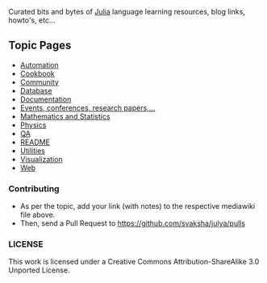 Curated bits and bytes of [https://github.com/JuliaLang Julia] language learning resources, blog links, howto's, etc...

== Topic Pages ==
* [https://github.com/svaksha/julya/blob/master/Automation.mediawiki Automation]
* [https://github.com/svaksha/julya/blob/master/Cookbook.mediawiki Cookbook]
* [https://github.com/svaksha/julya/blob/master/Community.mediawiki Community]
* [https://github.com/svaksha/julya/blob/master/Database.mediawiki Database]
* [https://github.com/svaksha/julya/blob/master/Documentation.mediawiki Documentation]
* [https://github.com/svaksha/julya/blob/master/Events.mediawiki Events, conferences, research papers,...]
* [https://github.com/svaksha/julya/blob/master/MathStats.mediawiki Mathematics and Statistics]
* [https://github.com/svaksha/julya/blob/master/Physics.mediawiki Physics]
* [https://github.com/svaksha/julya/blob/master/QA.mediawiki QA]
* [https://github.com/svaksha/julya/blob/master/README.mediawiki README]
* [https://github.com/svaksha/julya/blob/master/Utilities.mediawiki Utilities]
* [https://github.com/svaksha/julya/blob/master/Visualization.mediawiki Visualization]
* [https://github.com/svaksha/julya/blob/master/Web.mediawiki Web]


=== Contributing ===

* As per the topic, add your link (with notes) to the respective mediawiki file above.
* Then, send a Pull Request to https://github.com/svaksha/julya/pulls


=== LICENSE ===

This work is licensed under a Creative Commons Attribution-ShareAlike 3.0 Unported License.


